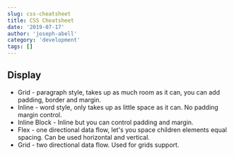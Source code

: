 ```yaml
---
slug: css-cheatsheet
title: CSS Cheatsheet
date: '2019-07-17'
author: 'joseph-abell'
category: 'development'
tags: []
---
```


## Display

* Grid - paragraph style, takes up as much room as it can, you can add padding, border and margin.
* Inline - word style, only takes up as little space as it can. No padding margin control.
* Inline Block - Inline but you can control padding and margin.
* Flex - one directional data flow, let's you space children elements equal spacing. Can be used horizontal and vertical.
* Grid - two directional data flow. Used for grids support.
